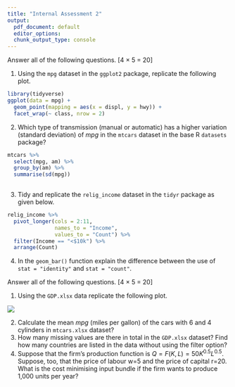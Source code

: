 ```yaml
---
title: "Internal Assessment 2"
output:
  pdf_document: default
  editor_options:
  chunk_output_type: console
---
```


\begin{center}
{\Large ECON03SEC1}\\
{\Large Department of Economics}\\
{\Large Presidency University, Kolkata}\\
{\large Full Marks: 40}\\
{\large 21/01/2022}
\end{center}





\begin{center}
\textbf{Group 1 (R)}
\end{center}

Answer all of the following questions. [4 $\times$ 5 = 20]




1. Using the `mpg` dataset in the `ggplot2` package, replicate the following plot.

```r
library(tidyverse)
ggplot(data = mpg) + 
  geom_point(mapping = aes(x = displ, y = hwy)) + 
  facet_wrap(~ class, nrow = 2)
```


2. Which type of transmission (manual or automatic) has a higher variation (standard deviation) of *mpg* in the `mtcars` dataset in the base R `datasets` package?

```r
mtcars %>% 
  select(mpg, am) %>% 
  group_by(am) %>% 
  summarise(sd(mpg))
  
```


3. Tidy and replicate the `relig_income` dataset in the `tidyr` package as given below.

```r
relig_income %>% 
  pivot_longer(cols = 2:11,
               names_to = "Income",
               values_to = "Count") %>% 
  filter(Income == "<$10k") %>% 
  arrange(Count)

```


4. In the `geom_bar()` function explain the difference between the use of `stat = "identity"` and `stat = "count"`.


\begin{center}
\textbf{Group 2 (Excel)}
\end{center}

Answer all of the following questions. [4 $\times$ 5 = 20]

1. Using the `GDP.xlsx` data replicate the following plot.

![](bar.png)

2. Calculate the mean *mpg* (miles per gallon) of the  cars with 6 and 4 cylinders in `mtcars.xlsx` dataset?
3. How many missing values are there in total in the `GDP.xlsx` dataset? Find how many countries are listed in the data without using the filter option?
4. Suppose that the firm’s production function is $Q=F(K,L)=50K^{0.5}L^{0.5}$. Suppose, too, that the price of labour w=5 and the price of capital r=20. What is the cost minimising input bundle if the firm wants to produce 1,000 units per year?

